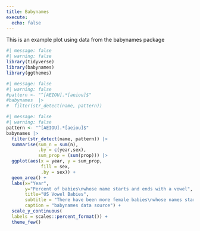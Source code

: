 ```yaml
---
title: Babynames 
execute: 
  echo: false
---
```


This is an example plot using data from the babynames package

```r
#| message: false
#| warning: false
library(tidyverse)
library(babynames)
library(ggthemes)
```


```r
#| message: false
#| warning: false
#pattern <- "^[AEIOU].*[aeiou]$"
#babynames  |>
#  filter(str_detect(name, pattern))
```



```r
#| message: false
#| warning: false
pattern <- "^[AEIOU].*[aeiou]$"
babynames |> 
  filter(str_detect(name, pattern)) |> 
  summarise(sum_n = sum(n), 
            .by = c(year,sex), 
            sum_prop = (sum(prop))) |>
  ggplot(aes(x = year, y = sum_prop, 
             fill = sex, 
             .by = sex)) + 
  geom_area() + 
  labs(x="Year",
       y="Percent of babies\nwhose name starts and ends with a vowel", 
       title="US Vowel Babies",
       subtitle = "There have been more female babies\nwhose names start and end with a vowel than the male babies.",
       caption = "babynames data source") + 
  scale_y_continuous(
  labels = scales::percent_format()) +
  theme_few()
```


